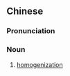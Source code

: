 {{also|同质化}}
==Chinese==
{{zh-forms|s=同质化|type=21}}

===Pronunciation===
{{zh-pron
|m=tóng质huà
|cat=n
}}

===Noun===
{{zh-noun}}

# [[homogenization]]